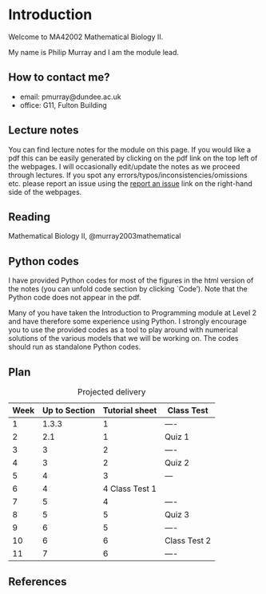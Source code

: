 # Introduction {.unnumbered}


Welcome to MA42002 Mathematical Biology II.

My name is Philip Murray and I am the module lead.

## How to contact me?

* email: pmurray@dundee.ac.uk
* office: G11, Fulton Building


## Lecture notes
You can find lecture notes for the module on this page. If you would like a pdf this can be easily generated by clicking on the pdf link on the top left of the webpages. I will occasionally edit/update the notes as we proceed through lectures. If you spot any errors/typos/inconsistencies/omissions etc. please report an issue using the [report an issue](https://github.com/dundeemath/MA42002/issues/new) link on the right-hand side of the webpages.

## Reading 
Mathematical Biology II, @murray2003mathematical


## Python codes

I have provided Python codes for most of the figures in the html version of the notes (you can unfold code section by clicking `Code'). Note that the Python code does not appear in the pdf.

 Many of you have taken the Introduction to Programming module at Level 2 and have therefore some experience using Python. I strongly encourage you to use the provided codes as a tool to play around with numerical solutions of the various models that we will be working on. The codes should run as standalone Python codes.

## Plan

| Week | Up to Section | Tutorial sheet| Class Test |
|-------|:---|-----| ----|
| 1     | 1.3.3  |   1 |----|
| 2     | 2.1 |   1 |Quiz 1|
| 3     | 3  |   2 |----|
| 4     | 3  |   2 |Quiz 2|
| 5     | 4  |   3 | ---|
| 6     | 4  |   4  Class Test 1
| 7     | 5  |   4 |----|
| 8     | 5  |   5 |Quiz 3|
| 9     | 6  |   5 |----|
| 10    | 6  |   6 | Class Test 2|
| 11    | 7  |   6 |----|
: Projected delivery


## References